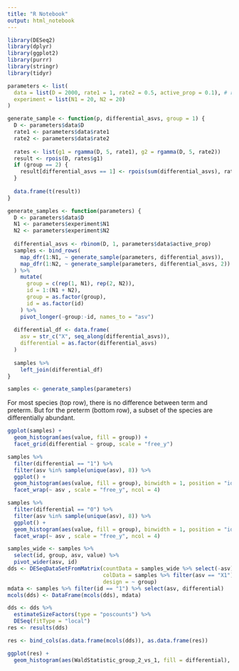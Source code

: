 ```yaml
---
title: "R Notebook"
output: html_notebook
---
```


```r
library(DESeq2)
library(dplyr)
library(ggplot2)
library(purrr)
library(stringr)
library(tidyr)
```

```r
parameters <- list(
  data = list(D = 2000, rate1 = 1, rate2 = 0.5, active_prop = 0.1), # rate 2 gives higher abundances
  experiment = list(N1 = 20, N2 = 20)
)

```

```r
generate_sample <- function(p, differential_asvs, group = 1) {
  D <- parameters$data$D 
  rate1 <- parameters$data$rate1
  rate2 <- parameters$data$rate2
  
  rates <- list(g1 = rgamma(D, 5, rate1), g2 = rgamma(D, 5, rate2))
  result <- rpois(D, rates$g1)  
  if (group == 2) {
    result[differential_asvs == 1] <- rpois(sum(differential_asvs), rates$g2)
  }
  
  data.frame(t(result))
}

generate_samples <- function(parameters) {
  D <- parameters$data$D 
  N1 <- parameters$experiment$N1
  N2 <- parameters$experiment$N2
  
  differential_asvs <- rbinom(D, 1, parameters$data$active_prop)
  samples <- bind_rows(
    map_dfr(1:N1, ~ generate_sample(parameters, differential_asvs)),
    map_dfr(1:N2, ~ generate_sample(parameters, differential_asvs, 2))
  ) %>%
    mutate(
      group = c(rep(1, N1), rep(2, N2)), 
      id = 1:(N1 + N2),
      group = as.factor(group),
      id = as.factor(id)
    ) %>%
    pivot_longer(-group:-id, names_to = "asv")
  
  differential_df <- data.frame(
    asv = str_c("X", seq_along(differential_asvs)),
    differential = as.factor(differential_asvs)
  )
  
  samples %>%
    left_join(differential_df)
}

samples <- generate_samples(parameters)
```

For most species (top row), there is no difference between term and preterm. But
for the preterm (bottom row), a subset of the species are differentially
abundant.

```r
ggplot(samples) +
  geom_histogram(aes(value, fill = group)) + 
  facet_grid(differential ~ group, scale = "free_y")
```

```r
samples %>%
  filter(differential == "1") %>%
  filter(asv %in% sample(unique(asv), 8)) %>%
  ggplot() +
  geom_histogram(aes(value, fill = group), binwidth = 1, position = "identity", alpha = 0.8) +
  facet_wrap(~ asv , scale = "free_y", ncol = 4)

samples %>%
  filter(differential == "0") %>%
  filter(asv %in% sample(unique(asv), 8)) %>%
  ggplot() +
  geom_histogram(aes(value, fill = group), binwidth = 1, position = "identity", alpha = 0.8) +
  facet_wrap(~ asv , scale = "free_y", ncol = 4)
```


```r
samples_wide <- samples %>%
  select(id, group, asv, value) %>%
  pivot_wider(asv, id)
dds <- DESeqDataSetFromMatrix(countData = samples_wide %>% select(-asv),
                              colData = samples %>% filter(asv == "X1") %>% select(group, id),
                              design = ~ group)
mdata <- samples %>% filter(id == "1") %>% select(asv, differential)
mcols(dds) <- DataFrame(mcols(dds), mdata)
```

```r
dds <- dds %>%
  estimateSizeFactors(type = "poscounts") %>%
  DESeq(fitType = "local")
res <- results(dds)
```

```r
res <- bind_cols(as.data.frame(mcols(dds)), as.data.frame(res))
```

```r
ggplot(res) +
  geom_histogram(aes(WaldStatistic_group_2_vs_1, fill = differential), alpha = 0.9, position = "identity")
```

